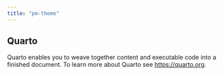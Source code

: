 ```yaml
---
title: "pm-theme"
---
```


## Quarto

Quarto enables you to weave together content and executable code into a finished document. To learn more about Quarto see <https://quarto.org>.
